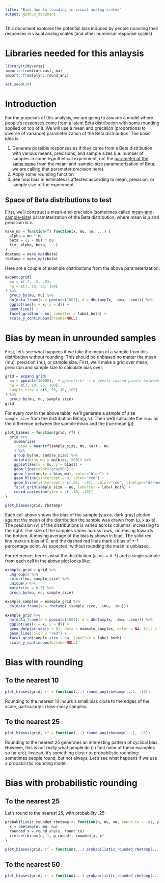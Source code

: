 ---
title: "Bias due to rounding in visual analog scales"
output: github_document
---

This document explores the potential bias induced by people rounding their responses in visual analog scales (and other numerical response scales).

# Libraries needed for this anlaysis

```{r setup, 	message = FALSE, warning = FALSE}
library(tidyverse)
import::from(forecast, ma)
import::from(plyr, round_any)
```

```{r boilerplate, include = FALSE}
set.seed(10)
```

# Introduction

For the purposes of this analysis, we are going to assume a model where people's responses come from a latent Beta distribution with some rounding applied on top of it. We will use a mean and precision (proportional to inverse of variance) parameterization of the Beta distribution. The basic idea is:

1. Generate possible responses as if they came from a Beta distribution with various means, precisions, and sample sizes (i.e. number of samples in some hypothetical experiment, not the [parameter of the same name](https://en.wikipedia.org/wiki/Beta_distribution#Mean_and_sample_size) from the mean-and-sample-size parameterization of Beta; we are calling that parameter *precision* here).
2. Apply some rounding function
3. See how bias in estimates is affected according to mean, precision, or sample size of the experiment.


## Space of Beta distributions to test

First, we'll construct a mean-and-precision (sometimes called [mean-and-sample-size](https://en.wikipedia.org/wiki/Beta_distribution#Mean_and_sample_size)) parameterization of the Beta distribution, where mean is $\mu$ and precision is $\nu$.

```{r}
make_mp = function(f) function(x, mu, nu, ...) {
  alpha = mu * nu
  beta = (1 - mu) * nu
  f(x, alpha, beta, ...)
}
dbetamp = make_mp(dbeta)
rbetamp = make_mp(rbeta)
```

Here are a couple of example distributions from the above parameterization:

```{r}
expand.grid(
  mu = c(.2, .5, .8),
  nu = c(3, 10, 25, 100)
) %>%
  group_by(mu, nu) %>%
  do(data_frame(x = ppoints(1001), d = dbetamp(x, .$mu, .$nu))) %>%
  ggplot(aes(x = x, y = d)) +
  geom_line() + 
  facet_grid(nu ~ mu, labeller = label_both) +
  scale_y_continuous(breaks=NULL)
```


# Bias by mean in unrounded samples

First, let's see what happens if we take the mean of a sample from this distribution without rounding. This should be unbiased no matter the mean (mu), precision (nu), or sample size. First, we'll make a grid over mean, precision and sample size to calculate bias over:

```{r}
grid = expand.grid(
  mu = ppoints(10000),  # ppoints(k) -> k evenly spaced points between 0 and 1, excluding 0 and 1
  nu = c(3, 10, 25, 100),
  sample_size = c(5, 10, 30, 100)
) %>%
  group_by(mu, nu, sample_size)
grid
```

For every row in the above table, we'll generate a sample of size `sample_size` from the distribution $\text{Beta}(\mu, \nu)$. Then we'll calculate the `bias` as the difference between the sample mean and the true mean ($\mu$):

```{r, fig.width = 7, fig.height = 6}
plot_biases = function(grid, rf) {
  grid %>%
    summarise(
      bias = mean(rf(sample_size, mu, nu)) - mu
    ) %>%
    group_by(nu, sample_size) %>%
    mutate(bias_ma = ma(bias, 500)) %>%
    ggplot(aes(x = mu, y = bias)) +
    geom_line(color="gray50") +
    geom_line(aes(y = bias_ma), color="blue") +
    geom_hline(yintercept = 0, color="red") +
    geom_hline(yintercept = c(.01, -.01), color="red", linetype="dashed") +
    facet_grid(sample_size ~ nu, labeller = label_both) +
    coord_cartesian(ylim = c(-.10, .10))
}

plot_biases(grid, rbetamp)
```

Each cell above shows the bias of the sample (y axis, dark gray) plotted against the mean of the distribution the sample was drawn from ($\mu$, x axis). The precision ($\nu$) of the distributions is varied across columns, increasing to the right. The size of the samples varies across rows, increasing towards the bottom. A moving average of the bias is shown in blue. The solid red line marks a bias of 0, and the dashed red lines mark a bias of +-1 percentage point. As expected, without rounding the mean is unbiased.

For reference, here is what the distribution (at `mu = 0.5`) and a single sample from each cell in the above plot looks like:

```{r, fig.width = 7, fig.height = 6}
example_grid = grid %>%
  ungroup() %>%
  select(nu, sample_size) %>%
  unique() %>%
  mutate(mu = 0.5) %>%
  group_by(mu, nu, sample_size)

example_samples = example_grid %>%
  do(data_frame(x = rbetamp(.$sample_size, .$mu, .$nu)))
  
example_grid %>%
  do(data_frame(x = ppoints(1001), d = dbetamp(x, .$mu, .$nu))) %>%
  ggplot(aes(x = x, y = d)) +
  geom_dotplot(aes(y = 0), data = example_samples, color = NA, fill = "gray50", binwidth=.025) +
  geom_line(color = "red") + 
  facet_grid(sample_size ~ nu, labeller = label_both) +
  scale_y_continuous(breaks=NULL)
```

# Bias with rounding

## To the nearest 10

```{r, fig.width = 7, fig.height = 6}
plot_biases(grid, rf = function(...) round_any(rbetamp(...), .10))
```

Rounding to the nearest 10 incurs a small bias close to the edges of the scale, particularly in less-noisy samples.

## To the nearest 25

```{r, fig.width = 7, fig.height = 6}
plot_biases(grid, rf = function(...) round_any(rbetamp(...), .25))
```

Rounding to the nearest 25 generates an interesting pattern of cyclical bias. However, this is not really what people do (in fact none of these examples so far are). Instead, it's something closer to probabilistic rounding: sometimes people round, but not always. Let's see what happens if we use a probabilistic rounding model.

# Bias with probabilistic rounding

## To the nearest 25

Let's round to the nearest 25, with probability .25:

```{r, fig.width = 7, fig.height = 6}
probabilistic_rounded_rbetamp <- function(n, mu, nu, round_to = .01, p_round = 0.5) {
  x = rbetamp(n, mu, nu)
  rounded_x = round_any(x, round_to)
  ifelse(rbinom(n, 1, p_round), rounded_x, x)
}

plot_biases(grid, rf = function(...) probabilistic_rounded_rbetamp(..., round_to = .25, p_round = .25))
```


## To the nearest 50

```{r, fig.width = 7, fig.height = 6}
plot_biases(grid, rf = function(...) probabilistic_rounded_rbetamp(..., round_to = .5, p_round = .25))
```
